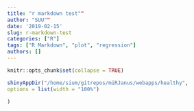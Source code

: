 ```yaml
---
title: "r markdown test""
author: "SUU""
date: '2019-02-15'
slug: r-markdown-test
categories: ["R"]
tags: ["R Markdown", "plot", "regression"]
authors: []
---
```


```r
knitr::opts_chunk$set(collapse = TRUE)
```


```r

shinyAppDir("/home/sium/gitrepos/miRJanus/webapps/healthy",
options = list(width = "100%")

)

```


